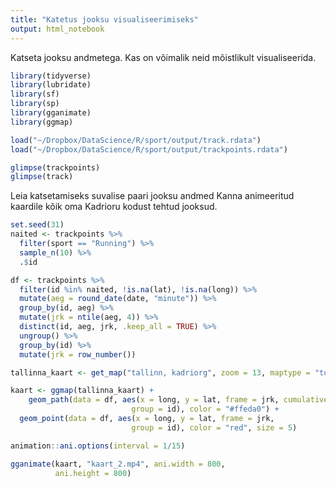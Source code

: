 ```yaml
---
title: "Katetus jooksu visualiseerimiseks"
output: html_notebook
---
```


Katseta jooksu andmetega. Kas on võimalik neid mõistlikult visualiseerida.
```r
library(tidyverse)
library(lubridate)
library(sf)
library(sp)
library(gganimate)
library(ggmap)

load("~/Dropbox/DataScience/R/sport/output/track.rdata")
load("~/Dropbox/DataScience/R/sport/output/trackpoints.rdata")
```

```r
glimpse(trackpoints)
glimpse(track)
```

Leia katsetamiseks suvalise paari jooksu andmed
Kanna animeeritud kaardile kõik oma Kadrioru kodust tehtud jooksud.
```r
set.seed(31)
naited <- trackpoints %>% 
  filter(sport == "Running") %>% 
  sample_n(10) %>% 
  .$id

df <- trackpoints %>% 
  filter(id %in% naited, !is.na(lat), !is.na(long)) %>% 
  mutate(aeg = round_date(date, "minute")) %>% 
  group_by(id, aeg) %>% 
  mutate(jrk = ntile(aeg, 4)) %>% 
  distinct(id, aeg, jrk, .keep_all = TRUE) %>% 
  ungroup() %>% 
  group_by(id) %>% 
  mutate(jrk = row_number())

tallinna_kaart <- get_map("tallinn, kadriorg", zoom = 13, maptype = "toner-lite")

kaart <- ggmap(tallinna_kaart) +
    geom_path(data = df, aes(x = long, y = lat, frame = jrk, cumulative = TRUE, 
                           group = id), color = "#ffeda0") +
  geom_point(data = df, aes(x = long, y = lat, frame = jrk, 
                           group = id), color = "red", size = 5)

animation::ani.options(interval = 1/15)

gganimate(kaart, "kaart_2.mp4", ani.width = 800, 
          ani.height = 800)
```
